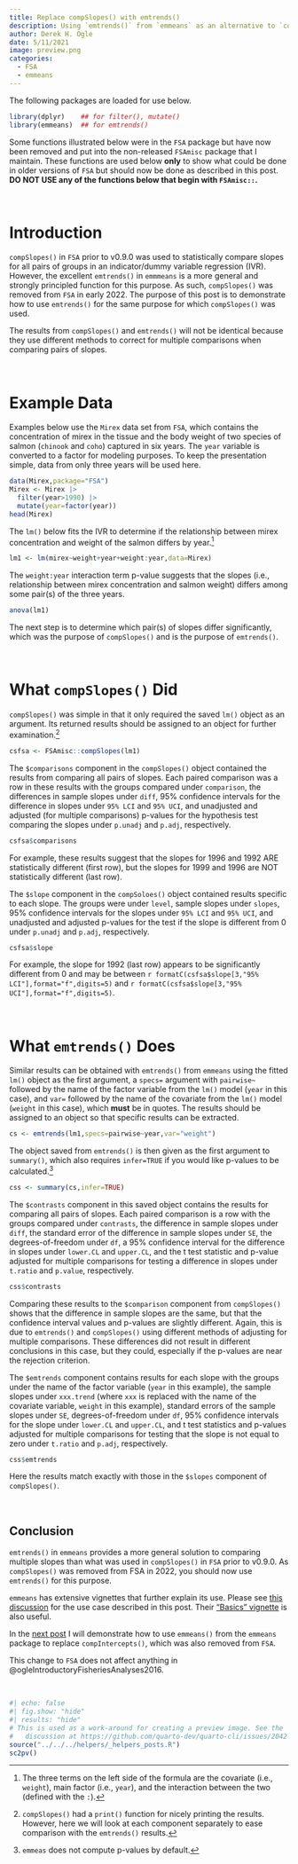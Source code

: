 ```yaml
---
title: Replace compSlopes() with emtrends()
description: Using `emtrends()` from `emmeans` as an alternative to `compSlopes()` which was removed from `FSA`.
author: Derek H. Ogle
date: 5/11/2021
image: preview.png
categories:
  - FSA
  - emmeans
---
```


:::{.callout-note}
The following packages are loaded for use below.
:::

```r
library(dplyr)    ## for filter(), mutate()
library(emmeans)  ## for emtrends()
```

:::{.callout-warning}
Some functions illustrated below were in the `FSA` package but have now been removed and put into the non-released `FSAmisc` package that I maintain. These functions are used below **only** to show what could be done in older versions of `FSA` but should now be done as described in this post. **DO NOT USE any of the functions below that begin with `FSAmisc::`.** 
:::

&nbsp;

# Introduction
`compSlopes()` in `FSA` prior to v0.9.0 was used to statistically compare slopes for all pairs of groups in an indicator/dummy variable regression (IVR). However, the excellent `emtrends()` in `emmmeans` is a more general and strongly principled function for this purpose. As such, `compSlopes()` was removed from `FSA` in early 2022. The purpose of this post is to demonstrate how to use `emtrends()` for the same purpose for which `compSlopes()` was used.

:::{.callout-important}
The results from `compSlopes()` and `emtrends()` will not be identical because they use different methods to correct for multiple comparisons when comparing pairs of slopes.
:::

&nbsp;

# Example Data
Examples below use the `Mirex` data set from `FSA`, which contains the concentration of mirex in the tissue and the body weight of two species of salmon (`chinook` and `coho`) captured in six years. The `year` variable is converted to a factor for modeling purposes. To keep the presentation simple, data from only three years will be used here.

```r
data(Mirex,package="FSA")
Mirex <- Mirex |>
  filter(year>1990) |>
  mutate(year=factor(year))
head(Mirex)
```

The `lm()` below fits the IVR to determine if the relationship between mirex concentration and weight of the salmon differs by year.^[The three terms on the left side of the formula are the covariate (i.e., `weight`), main factor (i.e., `year`), and the interaction between the two (defined with the `:`).]

```r
lm1 <- lm(mirex~weight+year+weight:year,data=Mirex)
```

The `weight:year` interaction term p-value suggests that the slopes (i.e., relationship between mirex concentration and salmon weight) differs among some pair(s) of the three years.

```r
anova(lm1)
```

The next step is to determine which pair(s) of slopes differ significantly, which was the purpose of `compSlopes()` and is the purpose of `emtrends()`.

&nbsp;

# What `compSlopes()` Did
`compSlopes()` was simple in that it only required the saved `lm()` object as an argument. Its returned results should be assigned to an object for further examination.^[`compSlopes()` had a `print()` function for nicely printing the results. However, here we will look at each component separately to ease comparison with the `emtrends()` results.]

```r
csfsa <- FSAmisc::compSlopes(lm1)
```

The `$comparisons` component in the `compSlopes()` object contained the results from comparing all pairs of slopes. Each paired comparison was a row in these results with the groups compared under `comparison`, the differences in sample slopes under `diff`, 95% confidence intervals for the difference in slopes under `95% LCI` and `95% UCI`, and unadjusted and adjusted (for multiple comparisons) p-values for the hypothesis test comparing the slopes under `p.unadj` and `p.adj`, respectively.

```r
csfsa$comparisons
```

For example, these results suggest that the slopes for 1996 and 1992 ARE statistically different (first row), but the slopes for 1999 and 1996 are NOT statistically different (last row).

The `$slope` component in the `compSoloes()` object contained results specific to each slope. The groups were under `level`, sample slopes under `slopes`, 95% confidence intervals for the slopes under `95% LCI` and `95% UCI`, and unadjusted and adjusted p-values for the test if the slope is different from 0 under `p.unadj` and `p.adj`, respectively.

```r
csfsa$slope
```

For example, the slope for 1992 (last row) appears to be significantly different from 0 and may be between `r formatC(csfsa$slope[3,"95% LCI"],format="f",digits=5)` and `r formatC(csfsa$slope[3,"95% UCI"],format="f",digits=5)`.

&nbsp;

# What `emtrends()` Does
Similar results can be obtained with `emtrends()` from `emmeans` using the fitted `lm()` object as the first argument, a `specs=` argument with `pairwise~` followed by the name of the factor variable from the `lm()` model (`year` in this case), and `var=` followed by the name of the covariate from the `lm()` model (`weight` in this case), which **must** be in quotes. The results should be assigned to an object so that specific results can be extracted.

```r
cs <- emtrends(lm1,specs=pairwise~year,var="weight")
```

The object saved from `emtrends()` is then given as the first argument to `summary()`, which also requires `infer=TRUE` if you would like p-values to be calculated.^[`emmeas` does not compute p-values by default.]

```r
css <- summary(cs,infer=TRUE)
```

The `$contrasts` component in this saved object contains the results for comparing all pairs of slopes. Each paired comparison is a row with the groups compared under `contrasts`, the difference in sample slopes under `diff`, the standard error of the difference in sample slopes under `SE`, the degrees-of-freedom under `df`, a 95% confidence interval for the difference in slopes under `lower.CL` and `upper.CL`, and the t test statistic and p-value adjusted for multiple comparisons for testing a difference in slopes under `t.ratio` and `p.value`, respectively.

```r
css$contrasts
```

Comparing these results to the `$comparison` component from `compSlopes()` shows that the difference in sample slopes are the same, but that the confidence interval values and p-values are slightly different. Again, this is due to `emtrends()` and `compSlopes()` using different methods of adjusting for multiple comparisons. These differences did not result in different conclusions in this case, but they could, especially if the p-values are near the rejection criterion.

The `$emtrends` component contains results for each slope with the groups under the name of the factor variable (`year` in this example), the sample slopes under `xxx.trend` (where `xxx` is replaced with the name of the covariate variable, `weight` in this example), standard errors of the sample slopes under `SE`, degrees-of-freedom under `df`, 95% confidence intervals for the slope under `lower.CL` and `upper.CL`, and t test statistics and p-values adjusted for multiple comparisons for testing that the slope is not equal to zero under `t.ratio` and `p.adj`, respectively.

```r
css$emtrends
```

Here the results match exactly with those in the `$slopes` component of `compSlopes()`.

&nbsp;

## Conclusion
`emtrends()` in `emmeans` provides a more general solution to comparing multiple slopes than what was used in `compSlopes()` in `FSA` prior to v0.9.0. As `compSlopes()` was removed from FSA in 2022, you should now use `emtrends()` for this purpose.

`emmeans` has extensive vignettes that further explain its use. Please see [this discussion](https://cran.r-project.org/web/packages/emmeans/vignettes/interactions.html#covariates) for the use case described in this post. Their ["Basics" vignette](https://cran.r-project.org/web/packages/emmeans/vignettes/basics.html) is also useful.

In the [next post](../2021-5-12_compIntercepts-replacement/) I will demonstrate how to use `emmeans()` from the `emmeans` package to replace `compIntercepts()`, which was also removed from `FSA`.

:::{.callout-note}
This change to `FSA` does not affect anything in @ogleIntroductoryFisheriesAnalyses2016.
:::

&nbsp;

```r
#| echo: false
#| fig.show: "hide"
#| results: "hide"
# This is used as a work-around for creating a preview image. See the
#   discussion at https://github.com/quarto-dev/quarto-cli/issues/2042
source("../../../helpers/_helpers_posts.R")
sc2pv()
```
